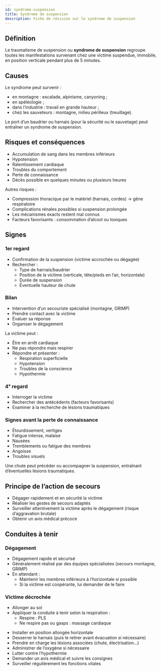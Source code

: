 ---
id: syndrome-suspension
title: Syndrome de suspension
description: Fiche de révision sur le syndrome de suspension
---


## Définition

Le traumatisme de suspension ou **syndrome de suspension** regroupe toutes les manifestations survenant chez une victime suspendue, immobile, en position verticale pendant plus de 5 minutes.

## Causes

Le syndrome peut survenir :

- en montagne : escalade, alpinisme, canyoning ;
- en spéléologie ;
- dans l’industrie : travail en grande hauteur ;
- chez les sauveteurs : montagne, milieu périlleux (treuillage).

<Admonition type="info">
Le port d’un baudrier ou harnais (pour la sécurité ou le sauvetage) peut entraîner un syndrome de suspension.
</Admonition>

## Risques et conséquences

- Accumulation de sang dans les membres inférieurs
- Hypotension
- Ralentissement cardiaque
- Troubles du comportement
- Perte de connaissance
- Décès possible en quelques minutes ou plusieurs heures

Autres risques :

- Compression thoracique par le matériel (harnais, cordes) → gêne respiratoire
- Complications rénales possibles si suspension prolongée
- Les mécanismes exacts restent mal connus
- Facteurs favorisants : consommation d’alcool ou toxiques

## Signes

### 1er regard

- Confirmation de la suspension (victime accrochée ou dégagée)
- Rechercher :
  - Type de harnais/baudrier
  - Position de la victime (verticale, tête/pieds en l’air, horizontale)
  - Durée de suspension
  - Éventuelle hauteur de chute

### Bilan

<Tabs>
  <TabItem value="pendue" label="Victime encore pendue">

  - Intervention d’un secouriste spécialisé (montagne, GRIMP)
  - Prendre contact avec la victime
  - Évaluer sa réponse
  - Organiser le dégagement

  </TabItem>
  <TabItem value="dependee" label="Victime dégagée">

  La victime peut :

  - Être en arrêt cardiaque
  - Ne pas répondre mais respirer
  - Répondre et présenter :
    - Respiration superficielle
    - Hypotension
    - Troubles de la conscience
    - Hypothermie

  </TabItem>
</Tabs>

### 4ᵉ regard

- Interroger la victime
- Rechercher des antécédents (facteurs favorisants)
- Examiner à la recherche de lésions traumatiques

### Signes avant la perte de connaissance

- Étourdissement, vertiges
- Fatigue intense, malaise
- Nausées
- Tremblements ou fatigue des membres
- Angoisse
- Troubles visuels

<Admonition type="warning">
Une chute peut précéder ou accompagner la suspension, entraînant d’éventuelles lésions traumatiques.
</Admonition>

## Principe de l’action de secours

- Dégager rapidement et en sécurité la victime
- Réaliser les gestes de secours adaptés
- Surveiller attentivement la victime après le dégagement (risque d’aggravation brutale)
- Obtenir un avis médical précoce

## Conduites à tenir

### Dégagement

- Dégagement rapide et sécurisé
- Généralement réalisé par des équipes spécialisées (secours montagne, GRIMP)
- En attendant :
  - Maintenir les membres inférieurs à l’horizontale si possible
  - Si la victime est coopérante, lui demander de le faire

### Victime décrochée

<Tabs>
  <TabItem value="inconsciente" label="Victime inconsciente">

  - Allonger au sol
  - Appliquer la conduite à tenir selon la respiration :
    - Respire : PLS
    - Ne respire pas ou gasps : massage cardiaque

  </TabItem>

  <TabItem value="consciente" label="Victime consciente">

  - Installer en position allongée horizontale
  - Desserrer le harnais (puis le retirer avant évacuation si nécessaire)
  - Prendre en charge les lésions associées (chute, électrisation…)
  - Administrer de l’oxygène si nécessaire
  - Lutter contre l’hypothermie
  - Demander un avis médical et suivre les consignes
  - Surveiller régulièrement les fonctions vitales

  </TabItem>
</Tabs>
